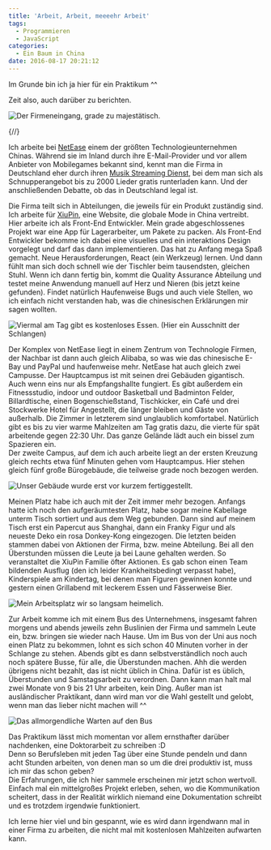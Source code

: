 ```yaml
---
title: 'Arbeit, Arbeit, meeeehr Arbeit'
tags:
  - Programmieren
  - JavaScript
categories:
  - Ein Baum in China
date: 2016-08-17 20:21:12
---
```



Im Grunde bin ich ja hier für ein Praktikum ^^

Zeit also, auch darüber zu berichten.

![Der Firmeneingang, grade zu majestätisch.](/images/china/firma/netease.jpg)

{/*<!-- more -->*/}

Ich arbeite bei [NetEase](https://en.wikipedia.org/wiki/NetEase) einem der größten Technologieunternehmen Chinas. Während sie im Inland durch ihre E-Mail-Provider und vor allem Anbieter von Mobilegames bekannt sind, kennt man die Firma in Deutschland eher durch ihren [Musik Streaming Dienst](http://music.163.com/), bei dem man sich als Schnupperangebot bis zu 2000 Lieder gratis runterladen kann. Und der anschließenden Debatte, ob das in Deutschland legal ist.

Die Firma teilt sich in Abteilungen, die jeweils für ein Produkt zuständig sind. Ich arbeite für [XiuPin](http://www.xiupin.com/), eine Website, die globale Mode in China vertreibt. Hier arbeite ich als Front-End Entwickler. Mein grade abgeschlossenes Projekt war eine App für Lagerarbeiter, um Pakete zu packen. Als Front-End Entwickler bekomme ich dabei eine visuelles und ein interaktions Design vorgelegt und darf das dann implementieren. Das hat zu Anfang mega Spaß gemacht. Neue Herausforderungen, React (ein Werkzeug) lernen. Und dann fühlt man sich doch schnell wie der Tischler beim tausendsten, gleichen Stuhl. Wenn ich dann fertig bin, kommt die Quality Assurance Abteilung und testet  meine Anwendung manuell auf Herz und Nieren (bis jetzt keine gefunden). Findet natürlich Haufenweise Bugs und auch viele Stellen, wo ich einfach nicht verstanden hab, was die chinesischen Erklärungen mir sagen wollten.

![Viermal am Tag gibt es kostenloses Essen. (Hier ein Ausschnitt der Schlangen)](/images/china/firma/essenSchlange.jpg)

Der Komplex von NetEase liegt in einem Zentrum von Technologie Firmen, der Nachbar ist dann auch gleich Alibaba, so was wie das chinesische E-Bay und PayPal und haufenweise mehr. NetEase hat auch gleich zwei Campusse. Der Hauptcampus ist mit seinen drei Gebäuden gigantisch. Auch wenn eins nur als Empfangshallte fungiert. Es gibt außerdem ein Fitnessstudio, indoor und outdoor Basketball und Badminton Felder, Billardtische, einen Bogenschießstand, Tischkicker, ein Café und drei Stockwerke Hotel für Angestellt, die länger bleiben und Gäste von außerhalb. Die Zimmer in letzterem sind unglaublich komfortabel. Natürlich gibt es bis zu vier warme Mahlzeiten am Tag gratis dazu, die vierte für spät arbeitende gegen 22:30 Uhr. Das ganze Gelände lädt auch ein bissel zum Spazieren ein.  
Der zweite Campus, auf dem ich auch arbeite liegt an der ersten Kreuzung gleich rechts etwa fünf Minuten gehen vom Hauptcampus. Hier stehen gleich fünf große Bürogebäude, die teilweise grade noch bezogen werden.

![Unser Gebäude wurde erst vor kurzem fertiggestellt.](/images/china/firma/gebaeude3.jpg)

Meinen Platz habe ich auch mit der Zeit immer mehr bezogen. Anfangs hatte ich noch den aufgeräumtesten Platz, habe sogar meine Kabellage unterm Tisch sortiert und aus dem Weg gebunden. Dann sind auf meinem Tisch erst ein Papercut aus Shanghai, dann ein Franky Figur und als neueste Deko ein rosa Donkey-Kong eingezogen. Die letzten beiden stammen dabei von Aktionen der Firma, bzw. meine Abteilung. Bei all den Überstunden müssen die Leute ja bei Laune gehalten werden. So veranstaltet die XiuPin Familie öfter Aktionen. Es gab schon einen Team bildenden Ausflug (den ich leider Krankheitsbedingt verpasst habe), Kinderspiele am Kindertag, bei denen man Figuren gewinnen konnte und gestern einen Grillabend mit leckerem Essen und Fässerweise Bier.

![Mein Arbeitsplatz wir so langsam heimelich.](/images/china/firma/arbeitsplatz.jpg)

Zur Arbeit komme ich mit einem Bus des Unternehmens, insgesamt fahren morgens und abends jeweils zehn Buslinien der Firma und sammeln Leute ein, bzw. bringen sie wieder nach Hause. Um im Bus von der Uni aus noch einen Platz zu bekommen, lohnt es sich schon 40 Minuten vorher in der Schlange zu stehen. Abends gibt es dann selbstverständlich noch auch noch spätere Busse, für alle, die Überstunden machen. Ahh die werden übrigens nicht bezahlt, das ist nicht üblich in China. Dafür ist es üblich, Überstunden und Samstagsarbeit zu verordnen. Dann kann man halt mal zwei Monate von 9 bis 21 Uhr arbeiten, kein Ding. Außer man ist ausländischer Praktikant, dann wird man vor die Wahl gestellt und gelobt, wenn man das lieber nicht machen will ^^

![Das allmorgendliche Warten auf den Bus](/images/china/firma/warten.jpg)

Das Praktikum lässt mich momentan vor allem ernsthafter darüber nachdenken, eine Doktorarbeit zu schreiben :D  
Denn so Berufsleben mit jeden Tag über eine Stunde pendeln und dann acht Stunden arbeiten, von denen man so um die drei produktiv ist, muss ich mir das schon geben?  
Die Erfahrungen, die ich hier sammele erscheinen mir jetzt schon wertvoll. Einfach mal ein mittelgroßes Projekt erleben, sehen, wo die Kommunikation scheitert, dass in der Realität wirklich niemand eine Dokumentation schreibt und es trotzdem irgendwie funktioniert.

Ich lerne hier viel und bin gespannt, wie es wird dann irgendwann mal in einer Firma zu arbeiten, die nicht mal mit kostenlosen Mahlzeiten aufwarten kann.
